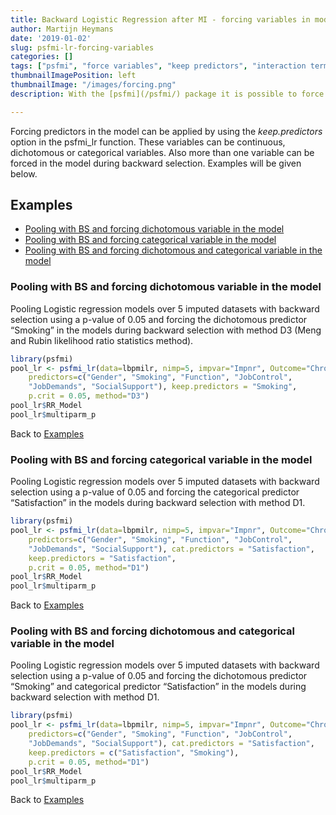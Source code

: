 ```yaml
---
title: Backward Logistic Regression after MI - forcing variables in model
author: Martijn Heymans
date: '2019-01-02'
slug: psfmi-lr-forcing-variables
categories: []
tags: ["psfmi", "force variables", "keep predictors", "interaction terms"]
thumbnailImagePosition: left
thumbnailImage: "/images/forcing.png"
description: With the [psfmi](/psfmi/) package it is possible to force variables in the model during backward selection. Be aware that backward selection may result in overfitted and optimistic prediction models, see [TRIPOD](http://annals.org/aim/fullarticle/2088542/transparent-reporting-multivariable-prediction-model-individual-prognosis-diagnosis-tripod-explanation). Backward selection should therefore be followed by internal validation of the model.

---
```


Forcing predictors in the model can be applied by using the *keep.predictors* option in
the psfmi_lr function. These variables can be continuous, dichotomous or 
categorical variables. Also more than one variable can be forced in the model
during backward selection. Examples will be given below.

## Examples 

+ [Pooling with BS and forcing dichotomous variable in the model] 
+ [Pooling with BS and forcing categorical variable in the model]
+ [Pooling with BS and forcing dichotomous and categorical variable in the model]

### Pooling with BS and forcing dichotomous variable in the model

Pooling Logistic regression models over 5 imputed datasets with backward selection
using a p-value of 0.05 and forcing the dichotomous predictor "Smoking" in the models 
during backward selection with method D3 (Meng and Rubin likelihood ratio statistics method).

```r

library(psfmi)
pool_lr <- psfmi_lr(data=lbpmilr, nimp=5, impvar="Impnr", Outcome="Chronic",
    predictors=c("Gender", "Smoking", "Function", "JobControl",
    "JobDemands", "SocialSupport"), keep.predictors = "Smoking",
    p.crit = 0.05, method="D3")
pool_lr$RR_Model
pool_lr$multiparm_p

```

Back to [Examples]

### Pooling with BS and forcing categorical variable in the model

Pooling Logistic regression models over 5 imputed datasets with backward selection
using a p-value of 0.05 and forcing the categorical predictor "Satisfaction" in the models 
during backward selection with method D1.

```r

library(psfmi)
pool_lr <- psfmi_lr(data=lbpmilr, nimp=5, impvar="Impnr", Outcome="Chronic",
    predictors=c("Gender", "Smoking", "Function", "JobControl",
    "JobDemands", "SocialSupport"), cat.predictors = "Satisfaction", 
    keep.predictors = "Satisfaction",
    p.crit = 0.05, method="D1")
pool_lr$RR_Model
pool_lr$multiparm_p

```

Back to [Examples]

### Pooling with BS and forcing dichotomous and categorical variable in the model

Pooling Logistic regression models over 5 imputed datasets with backward selection
using a p-value of 0.05 and forcing the dichotomous predictor "Smoking" and categorical 
predictor "Satisfaction" in the models during backward selection with method D1.

```r

library(psfmi)
pool_lr <- psfmi_lr(data=lbpmilr, nimp=5, impvar="Impnr", Outcome="Chronic",
    predictors=c("Gender", "Smoking", "Function", "JobControl",
    "JobDemands", "SocialSupport"), cat.predictors = "Satisfaction", 
    keep.predictors = c("Satisfaction", "Smoking"),
    p.crit = 0.05, method="D1")
pool_lr$RR_Model
pool_lr$multiparm_p

```

Back to [Examples]
